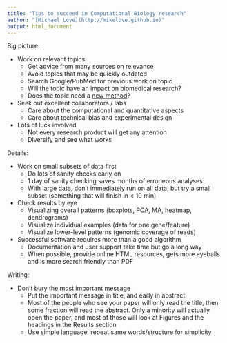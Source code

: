 ```yaml
---
title: "Tips to succeed in Computational Biology research"
author: "[Michael Love](http://mikelove.github.io)"
output: html_document
---
```


Big picture:

* Work on relevant topics
    - Get advice from many sources on relevance
    - Avoid topics that may be quickly outdated
    - Search Google/PubMed for previous work on topic
    - Will the topic have an impact on biomedical research?
    - Does the topic need a [new method](https://scientificbsides.wordpress.com/2012/01/06/spare-me-your-method-show-me-your-finding/)?
* Seek out excellent collaborators / labs
    - Care about the computational and quantitative aspects
    - Care about technical bias and experimental design
* Lots of luck involved
    - Not every research product will get any attention
	- Diversify and see what works

Details:

* Work on small subsets of data first
    - Do lots of sanity checks early on
    - 1 day of sanity checking saves months of erroneous analyses
    - With large data, don't immediately run on all data, but try a
      small subset (something that will finish in < 10 min)
* Check results by eye
    - Visualizing overall patterns (boxplots, PCA, MA, heatmap, dendrograms)
    - Visualize individual examples (data for one gene/feature)
    - Visualize lower-level patterns (genomic coverage of reads)
* Successful software requires more than a good algorithm
    - Documentation and user support take time but go a long way
    - When possible, provide online HTML resources, gets more eyeballs
      and is more search friendly than PDF

Writing:

* Don't bury the most important message
    - Put the important message in title, and early in abstract
	- Most of the people who see your paper will only read the title,
	then some fraction will read the abstract. Only a minority will
	actually open the paper, and most of those will look at Figures
	and the headings in the Results section
    - Use simple language, repeat same words/structure for simplicity
